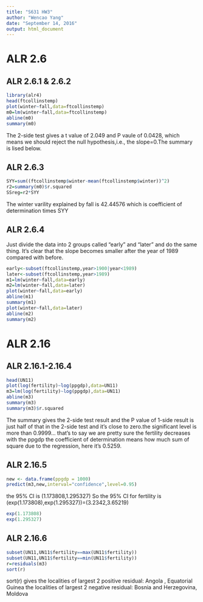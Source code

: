 ```yaml
---
title: "S631 HW3"
author: "Wencao Yang"
date: "September 14, 2016"
output: html_document
---
```

# ALR 2.6

## ALR 2.6.1 & 2.6.2
```r
library(alr4)
head(ftcollinstemp)
plot(winter~fall,data=ftcollinstemp)
m0=lm(winter~fall,data=ftcollinstemp)
abline(m0)
summary(m0)
```
The 2-side test gives a t value of 2.049 and P vaule of 0.0428, which means we should reject the null hypothesis,i.e., the slope=0.The summary is lised below.

## ALR 2.6.3
```r
SYY=sum((ftcollinstemp$winter-mean(ftcollinstemp$winter))^2)
r2=summary(m0)$r.squared
SSreg=r2*SYY
```
The winter varility explained by fall is 42.44576 which is coefficient of determination times SYY

## ALR 2.6.4
Just divide the data into 2 groups called "early" and "later" and do the same thing. It's clear that the slope becomes smaller after the year of 1989 compared with before.
```r
early<-subset(ftcollinstemp,year>1900|year<1989)
later<-subset(ftcollinstemp,year>1989)
m1=lm(winter~fall,data=early)
m2=lm(winter~fall,data=later)
plot(winter~fall,data=early)
abline(m1)
summary(m1)
plot(winter~fall,data=later)
abline(m2)
summary(m2)
```

# ALR 2.16

## ALR 2.16.1-2.16.4
```r
head(UN11)
plot(log(fertility)~log(ppgdp),data=UN11)
m3=lm(log(fertility)~log(ppgdp),data=UN11)
abline(m3)
summary(m3)
summary(m3)$r.squared
```
The summary gives the 2-side test result and the P value of 1-side result is just half of that in the 2-side test and it's close to zero.the significant level is more than 0.9999... that's to say we are pretty sure the fertility decreases with the ppgdp
the coefficient of determination means how much sum of square due to the regression, here it's 0.5259.

## ALR 2.16.5
```r
new <- data.frame(ppgdp = 1000)
predict(m3,new,interval="confidence",level=0.95)
```
the 95% CI is (1.173808,1.295327)
So the 95% CI for fertility is (exp(1.173808),exp(1.295327))=(3.2342,3.65219)
```r
exp(1.173808)
exp(1.295327)
```

## ALR 2.16.6
```r
subset(UN11,UN11$fertility==max(UN11$fertility))
subset(UN11,UN11$fertility==min(UN11$fertility))
r=residuals(m3)
sort(r)
```
sort(r) gives the localities of largest 2 positive residual:
Angola , Equatorial Guinea 
the localities of largest 2 negative residual:
Bosnia and Herzegovina, Moldova